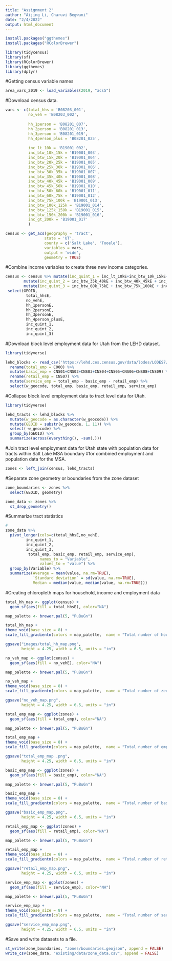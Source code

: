 ```yaml
---
title: "Assignment 2"
author: "Aijing Li, Charuvi Begwani"
date: "2/4/2022"
output: html_document
---
```

```r
install.packages("ggthemes")
install.packages("RColorBrewer")

```

```r
library(tidycensus)
library(sf)
library(RColorBrewer)
library(ggthemes)
library(dplyr)
```

#Getting census variable names
```r
area_vars_2019 <- load_variables(2019, "acs5")
```
#Download census data.
```r

vars <- c(total_hhs = 'B08203_001',
          no_veh = 'B08203_002',
          
          hh_1person = 'B08201_007',
          hh_2person = 'B08201_013',
          hh_3person = 'B08201_019',
          hh_4person_plus = 'B08201_025',
          
          inc_lt_10k = 'B19001_002',
          inc_btw_10k_15k = 'B19001_003',
          inc_btw_15k_20k = 'B19001_004',
          inc_btw_20k_25k = 'B19001_005',
          inc_btw_25k_30k = 'B19001_006',
          inc_btw_30k_35k = 'B19001_007',
          inc_btw_35k_40k = 'B19001_008',
          inc_btw_40k_45k = 'B19001_009',
          inc_btw_45k_50k = 'B19001_010',
          inc_btw_50k_60k = 'B19001_011',
          inc_btw_60k_75k = 'B19001_012',
          inc_btw_75k_100k = 'B19001_013',
          inc_btw_100k_125k = 'B19001_014',
          inc_btw_125k_150k = 'B19001_015',
          inc_btw_150k_200k = 'B19001_016',
          inc_gt_200k = 'B19001_017'
          )

census <- get_acs(geography = 'tract',
                 state = 'UT',
                 county = c('Salt Lake', 'Tooele'),
                 variables = vars,
                 output = 'wide',
                 geometry = TRUE)

```
#Combine income variables to create three new income categories.

```r
census <- census %>% mutate(inc_quint_1 = inc_lt_10kE+inc_btw_10k_15kE+inc_btw_15k_20kE+inc_btw_20k_25kE+inc_btw_25k_30kE+inc_btw_30k_35kE)%>%
        mutate(inc_quint_2 = inc_btw_35k_40kE + inc_btw_40k_45kE + inc_btw_45k_50kE + inc_btw_50k_60kE)%>%
        mutate(inc_quint_3 = inc_btw_60k_75kE + inc_btw_75k_100kE + inc_btw_100k_125kE+inc_btw_125k_150kE+inc_btw_150k_200kE+inc_gt_200kE)%>%
 select(GEOID, 
         total_hhsE,
         no_vehE,
         hh_1personE,
         hh_2personE,
         hh_3personE,
         hh_4person_plusE,
         inc_quint_1,
         inc_quint_2,
         inc_quint_3)
```
#Download block level employment data for Utah from the LEHD dataset.

```r

library(tidyverse)

lehd_blocks <- read_csv('https://lehd.ces.census.gov/data/lodes/LODES7/ut/wac/ut_wac_S000_JT00_2019.csv.gz') %>%
  rename(total_emp = C000) %>%
  mutate(basic_emp = CNS01+CNS02+CNS03+CNS04+CNS05+CNS06+CNS08+CNS09) %>%
  rename(retail_emp = CNS07) %>%
  mutate(service_emp = total_emp - basic_emp - retail_emp) %>%
  select(w_geocode, total_emp, basic_emp, retail_emp, service_emp)
```
#Collapse block level employment data to tract level data for Utah.
```r
library(tidyverse)

lehd_tracts <- lehd_blocks %>%
  mutate(w_geocode = as.character(w_geocode)) %>%
  mutate(GEOID = substr(w_geocode, 1, 11)) %>%
  select(-w_geocode) %>%
  group_by(GEOID) %>%
  summarize(across(everything(), ~sum(.)))
```
#Join tract level employment data for Utah state with population data for tracts within Salt Lake MSA boundary
#for combined employment and population data for the MSA.

```r
zones <- left_join(census, lehd_tracts)

```
#Separate zone geometry or boundaries from the zone dataset
```r
zone_boundaries <- zones %>%
  select(GEOID, geometry)

zone_data <- zones %>%
  st_drop_geometry()
```

#Summarize tract statistics
```r
#
zone_data %>%
  pivot_longer(cols=c(total_hhsE,no_vehE,
         inc_quint_1,
         inc_quint_2,
         inc_quint_3,
          total_emp, basic_emp, retail_emp, service_emp),
               names_to = "Variable",
               values_to = "value") %>%
  group_by(Variable) %>%
  summarize(Average = mean(value, na.rm=TRUE),
            `Standard deviation` = sd(value, na.rm=TRUE),
            Median = median(value, median(value, na.rm=TRUE)))
```

#Creating chloropleth maps for household, income and employment data
```r
total_hh_map <- ggplot(census) +
  geom_sf(aes(fill = total_hhsE), color="NA")

map_palette <- brewer.pal(5, "PuBuGn")

total_hh_map + 
theme_void(base_size = 8) +
scale_fill_gradientn(colors = map_palette,  name = "Total number of households") 

ggsave("images/total_hh_map.png",
       height = 4.25, width = 6.5, units = "in")
```

```r
no_veh_map <- ggplot(census) +
  geom_sf(aes(fill = no_vehE), color="NA")

map_palette <- brewer.pal(5, "PuBuGn")

no_veh_map + 
theme_void(base_size = 8) +
scale_fill_gradientn(colors = map_palette,  name = "Total number of zero-vehicle households") 

ggsave("no_veh_map.png",
       height = 4.25, width = 6.5, units = "in")
```
```r
total_emp_map <- ggplot(zones) +
  geom_sf(aes(fill = total_emp), color="NA")

map_palette <- brewer.pal(5, "PuBuGn")

total_emp_map + 
theme_void(base_size = 8) +
scale_fill_gradientn(colors = map_palette,  name = "Total number of employees") 

ggsave("total_emp_map .png",
       height = 4.25, width = 6.5, units = "in")
```

```r
basic_emp_map <- ggplot(zones) +
  geom_sf(aes(fill = basic_emp), color="NA")

map_palette <- brewer.pal(5, "PuBuGn")

basic_emp_map + 
theme_void(base_size = 8) +
scale_fill_gradientn(colors = map_palette,  name = "Total number of basic employees") 

ggsave("basic_emp_map.png",
       height = 4.25, width = 6.5, units = "in")
```


```r
retail_emp_map <- ggplot(zones) +
  geom_sf(aes(fill = retail_emp), color="NA")

map_palette <- brewer.pal(5, "PuBuGn")

retail_emp_map + 
theme_void(base_size = 8) +
scale_fill_gradientn(colors = map_palette,  name = "Total number of retail employees") 

ggsave("retail_emp_map.png",
       height = 4.25, width = 6.5, units = "in")
```
```r
service_emp_map <- ggplot(zones) +
  geom_sf(aes(fill = service_emp), color="NA")

map_palette <- brewer.pal(5, "PuBuGn")

service_emp_map + 
theme_void(base_size = 8) +
scale_fill_gradientn(colors = map_palette,  name = "Total number of service employees") 

ggsave("service_emp_map.png",
       height = 4.25, width = 6.5, units = "in")
```
#Save and write datasets to a file.
```r
st_write(zone_boundaries, "zones/boundaries.geojson", append = FALSE)
write_csv(zone_data, "existing/data/zone_data.csv", append = FALSE)

```

